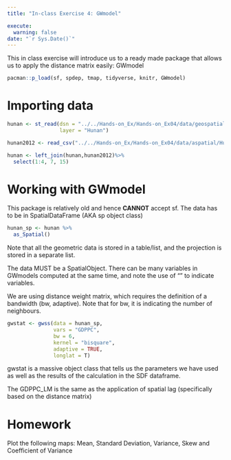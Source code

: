 ```yaml
---
title: "In-class Exercise 4: GWmodel"

execute:
  warning: false
date: "`r Sys.Date()`"
---
```


This in class exercise will introduce us to a ready made package that allows us to apply the distance matrix easily: GWmodel

```r
pacman::p_load(sf, spdep, tmap, tidyverse, knitr, GWmodel)
```

# Importing data

```r
hunan <- st_read(dsn = "../../Hands-on_Ex/Hands-on_Ex04/data/geospatial", 
                 layer = "Hunan")
```

```r
hunan2012 <- read_csv("../../Hands-on_Ex/Hands-on_Ex04/data/aspatial/Hunan_2012.csv")
```

```r
hunan <- left_join(hunan,hunan2012)%>%
  select(1:4, 7, 15)
```

# Working with GWmodel

::: callout-caution
This package is relatively old and hence **CANNOT** accept sf. The data has to be in SpatialDataFrame (AKA sp object class)
:::

```r
hunan_sp <- hunan %>%
  as_Spatial()
```

Note that all the geometric data is stored in a table/list, and the projection is stored in a separate list.

The data MUST be a SpatialObject. There can be many variables in GWmodels computed at the same time, and note the use of "" to indicate variables.

We are using distance weight matrix, which requires the definition of a bandwidth (bw, adaptive). Note that for bw, it is indicating the number of neighbours.

```r
gwstat <- gwss(data = hunan_sp,
               vars = "GDPPC",
               bw = 6,
               kernel = "bisquare",
               adaptive = TRUE,
               longlat = T)
```

::: callout-note
gwstat is a massive object class that tells us the parameters we have used as well as the results of the calculation in the SDF dataframe.
:::

The GDPPC_LM is the same as the application of spatial lag (specifically based on the distance matrix)

# Homework

Plot the following maps: Mean, Standard Deviation, Variance, Skew and Coefficient of Variance
